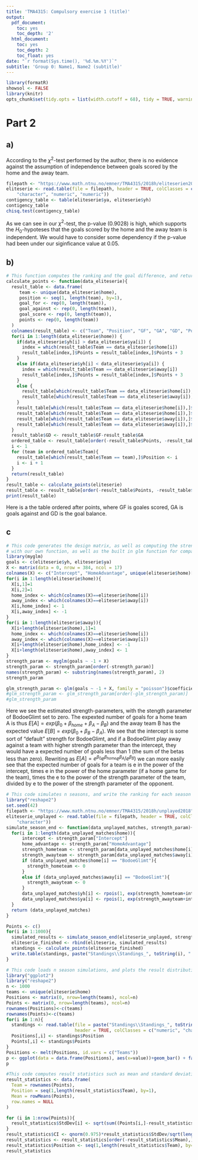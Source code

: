 ```yaml
--- 
title: 'TMA4315: Compulsory exercise 1 (title)'
output:
  pdf_document:
    toc: yes
    toc_depth: '2'
  html_document:
    toc: yes
    toc_depth: 2
    toc_float: yes
date: "`r format(Sys.time(), '%d.%m.%Y')`"
subtitle: 'Group 0: Name1, Name2 (subtitle)'
---
```


```r
library(formatR)
showsol <- FALSE
library(knitr)
opts_chunk$set(tidy.opts = list(width.cutoff = 68), tidy = TRUE, warning = FALSE, error = FALSE, message = FALSE, echo = TRUE)
```


# Part 2
## a)
According to the $\chi^2$-test performed by the author, there is no evidence against the assumption of independence between goals scored by the home and the away team.
```r
filepath <- "https://www.math.ntnu.no/emner/TMA4315/2018h/eliteserien2018"
eliteserie <- read.table(file = filepath, header = TRUE, colClasses = c("character", 
    "character", "numeric", "numeric"))
contigency_table <- table(eliteserie$ya, eliteserie$yh)
contigency_table
chisq.test(contigency_table) 
```
As we can see in our $\chi^2$-test, the p-value (0.9028) is high, which supports the $H_0$-hypoteses that the goals scored by the home and the away team is independent. We would have to consider some dependency if the p-value had been under our siginficance value at 0.05.


## b)

```r
# This function computes the ranking and the goal difference, and returns a result table (not ordered)
calculate_points <- function(data_eliteserie){
  result_table <- data.frame(
     team <- unique(data_eliteserie$home),
     position <- seq(1, length(team), by=1),
     goal_for <- rep(0, length(team)),
     goal_against <- rep(0, length(team)),
     goal_score <- rep(0, length(team)),
     points <- rep(0, length(team))
  )
  colnames(result_table) <- c("Team", "Position", "GF", "GA", "GD", "Points")
  for(i in 1:length(data_eliteserie$home)) {
    if(data_eliteserie$yh[i] > data_eliteserie$ya[i]) {
      index = which(result_table$Team == data_eliteserie$home[i])
      result_table[index,]$Points = result_table[index,]$Points + 3
    }
    else if(data_eliteserie$yh[i] < data_eliteserie$ya[i]) {
      index = which(result_table$Team == data_eliteserie$away[i])
      result_table[index,]$Points = result_table[index,]$Points + 3
    }
    else {
      result_table[which(result_table$Team == data_eliteserie$home[i]),]$Points = result_table[which(result_table$Team == data_eliteserie$home[i]),]$Points + 1
      result_table[which(result_table$Team == data_eliteserie$away[i]),]$Points = result_table[which(result_table$Team == data_eliteserie$away[i]),]$Points + 1
    }
    result_table[which(result_table$Team == data_eliteserie$home[i]),]$GF = result_table[which(result_table$Team == data_eliteserie$home[i]),]$GF + data_eliteserie$yh[i]
    result_table[which(result_table$Team == data_eliteserie$home[i]),]$GA = result_table[which(result_table$Team == data_eliteserie$home[i]),]$GA + data_eliteserie$ya[i]
    result_table[which(result_table$Team == data_eliteserie$away[i]),]$GF = result_table[which(result_table$Team == data_eliteserie$away[i]),]$GF + data_eliteserie$ya[i]
    result_table[which(result_table$Team == data_eliteserie$away[i]),]$GA = result_table[which(result_table$Team == data_eliteserie$away[i]),]$GA + data_eliteserie$yh[i]
  }
  result_table$GD <- result_table$GF-result_table$GA
  ordered_table <- result_table[order(-result_table$Points, -result_table$GD),]
  i <- 1
  for (team in ordered_table$Team){
    result_table[which(result_table$Team == team),]$Position <- i
    i <- i + 1
  }
  return(result_table)
}
result_table <- calculate_points(eliteserie)
result_table <- result_table[order(-result_table$Points, -result_table$GD),] 
print(result_table)
```
Here is a the table ordered after points, where GF is goales scored, GA is goals against and GD is the goal balance.

## c
```r
# This code generates the design matrix, as well as computing the strength parameters 
# with our own function, as well as the built in glm function for comparison. 
library(myglm)
goals <- c(eliteserie$yh, eliteserie$ya)
X <- matrix(data = 0, nrow = 384, ncol = 17)
colnames(X) <- c("Intercept", "HomeAdvantage", unique(eliteserie$home)[-4])
for(i in 1:length(eliteserie$home)){
  X[i,1]=1
  X[i,2]=1
  home_index <- which(colnames(X)==eliteserie$home[i])
  away_index <- which(colnames(X)==eliteserie$away[i])
  X[i,home_index] <- 1
  X[i,away_index] <- -1
}
for(i in 1:length(eliteserie$away)){
  X[i+length(eliteserie$home),1]=1
  home_index <- which(colnames(X)==eliteserie$home[i])
  away_index <- which(colnames(X)==eliteserie$away[i])
  X[i+length(eliteserie$home),home_index] <- -1
  X[i+length(eliteserie$home),away_index] <- 1
}
strength_param <- myglm(goals ~ -1 + X)
strength_param <- strength_param[order(-strength_param)]
names(strength_param) <- substring(names(strength_param), 2)
strength_param

glm_strength_param <- glm(goals ~ -1 + X, family = "poisson")$coefficients
#glm_strength_param <- glm_strength_param[order(-glm_strength_param)]
#glm_strength_param

```
Here we see the estimated strength-parameters, with the stength parameter of BodoeGlimt set to zero. The expexted number of goals for a home team A is thus $E[A]=exp(\beta_0+\beta_{home}+\beta_{A} -\beta_{B})$ and the away team B has the expected value $E[B]=exp(\beta_0+\beta_{B}-\beta_{A})$. We see that the intercept is some sort of "default" strength for BodoeGlimt, and if a BodoeGlimt play away against a team with higher strength parameter than the intercept, they would have a expected number of goals less than 1 (the sum of the betas less than zero). Rewriting as $E[A] = e^{\beta_0} e^{\beta_{home}} e^{\beta_{A} }/e^{\beta_{B}})$ we can more easily see that the expected number of goals for a team is e in the power of the intercept, times e in the power of the home parameter (if a home game for the team), times the e to the power of the strength parameter of the team, divided by e to the power of the strength parameter of the opponent. 
```r
# This code simulates n seasons, and write the ranking for each season to a txt-file.
library("reshape2")
set.seed(42)
filepath <- "https://www.math.ntnu.no/emner/TMA4315/2018h/unplayed2018"
eliteserie_unplayed <- read.table(file = filepath, header = TRUE, colClasses = c("character", 
    "character"))
simulate_season_end <- function(data_unplayed_matches, strength_param){
  for(i in 1:length(data_unplayed_matches$home)){
      intercept <- strength_param["Intercept"]
      home_advantage <- strength_param["HomeAdvantage"]
      strength_hometeam <- strength_param[data_unplayed_matches$home[i]]
      strength_awayteam <- strength_param[data_unplayed_matches$away[i]]
      if (data_unplayed_matches$home[i] == "BodoeGlimt"){
        strength_hometeam <- 0
      }
      else if (data_unplayed_matches$away[i] == "BodoeGlimt"){
        strength_awayteam <- 0
      }
      data_unplayed_matches$yh[i] <- rpois(1, exp(strength_hometeam+intercept+home_advantage-strength_awayteam))
      data_unplayed_matches$ya[i] <- rpois(1, exp(strength_awayteam+intercept-strength_hometeam))
  }
  return (data_unplayed_matches)
}

Points <- c()
for(i in 1:1000){
  simulated_results <- simulate_season_end(eliteserie_unplayed, strength_param)
  eliteserie_finished <- rbind(eliteserie, simulated_results)
  standings <- calculate_points(eliteserie_finished)
  write.table(standings, paste("Standings\\Standings_", toString(i), ".txt", sep = ""), sep = "\t", quote = FALSE)
}
```

```r
# This code loads n season simulations, and plots the result distribution as bar diagram.
library("ggplot2")
library("reshape2")
n <- 1000
teams <- unique(eliteserie$home)
Positions <- matrix(0, nrow=length(teams), ncol=n)
Points <- matrix(0, nrow=length(teams), ncol=n)
rownames(Positions)<-c(teams)
rownames(Points)<-c(teams)
for(i in 1:n){
  standings <- read.table(file = paste("Standings\\Standings_", toString(i), ".txt", sep = ""), 
                          header = TRUE, colClasses = c("numeric", "character",  "numeric", "numeric",  "numeric", "numeric"))
  Positions[,i] <- standings$Position
  Points[,i] <- standings$Points
}
Positions <- melt(Positions, id.vars = c("Teams"))
p <- ggplot(data = data.frame(Positions), aes(x=value))+geom_bar() + facet_wrap(~Var1)
p
```

```r
#This code computes result statistics such as mean and standard deviation
result_statistics <- data.frame(
  Team = rownames(Points),
  Position = seq(1,length(result_statistics$Team), by=1),
  Mean = rowMeans(Points),
  row.names = NULL
)

for (i in 1:nrow(Points)){
  result_statistics$StdDev[i] <- sqrt(sum((Points[i,]-result_statistics$Mean[[i]])^2/(length(Points[i,])-1)))
}
result_statistics$CI <- qnorm(0.975)*result_statistics$StdDev/sqrt(length(Points[i,]))
result_statistics <- result_statistics[order(-result_statistics$Mean),]
result_statistics$Position <- seq(1,length(result_statistics$Team), by=1)
result_statistics
```


